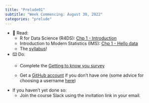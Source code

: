 ```yaml
---
title: "Prelude01"
subtitle: "Week Commencing: August 30, 2022"
categories: "prelude"
---
```


-   📖 Read:
    -   R for Data Science (R4DS): [Chp 1 -
        Introduction](https://r4ds.hadley.nz/intro.html)
    -   Introduction to Modern Statistics (IMS): [Chp 1 - Hello
        data](https://openintro-ims.netlify.app/data-hello.html)
    -   The [syllabus](/course-syllabus.html)!
-   ⌨️ Do:
    -   Complete the [Getting to know you
        survey](https://sakai.duke.edu/samigo-app/servlet/Login?id=6fa7ebf3-01af-42a6-91ba-3e813d3901221661888762619)

    -   Get a [GitHub account](https://github.com) if you don't have one
        (some advice for choosing a username
        [here](https://happygitwithr.com/github-acct.html#username-advice "Happy Git with R"))
-   If you haven't yet done so:
    -   Join the course Slack using the invitation link in your email.
